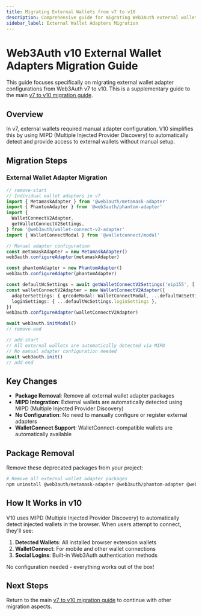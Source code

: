 ```yaml
---
title: Migrating External Wallets from v7 to v10
description: Comprehensive guide for migrating Web3Auth external wallet adapters from v7 to v10.
sidebar_label: External Wallet Adapters Migration
---
```



# Web3Auth v10 External Wallet Adapters Migration Guide

This guide focuses specifically on migrating external wallet adapter configurations from Web3Auth v7
to v10. This is a supplementary guide to the main
[v7 to v10 migration guide](../README.mdx).

## Overview

In v7, external wallets required manual adapter configuration. V10 simplifies this by using MIPD
(Multiple Injected Provider Discovery) to automatically detect and provide access to external
wallets without manual setup.

## Migration Steps

### External Wallet Adapter Migration

```typescript
// remove-start
// Individual wallet adapters in v7
import { MetamaskAdapter } from '@web3auth/metamask-adapter'
import { PhantomAdapter } from '@web3auth/phantom-adapter'
import {
  WalletConnectV2Adapter,
  getWalletConnectV2Settings,
} from '@web3auth/wallet-connect-v2-adapter'
import { WalletConnectModal } from '@walletconnect/modal'

// Manual adapter configuration
const metamaskAdapter = new MetamaskAdapter()
web3auth.configureAdapter(metamaskAdapter)

const phantomAdapter = new PhantomAdapter()
web3auth.configureAdapter(phantomAdapter)

const defaultWcSettings = await getWalletConnectV2Settings('eip155', ['1'], 'PROJECT_ID')
const walletConnectV2Adapter = new WalletConnectV2Adapter({
  adapterSettings: { qrcodeModal: WalletConnectModal, ...defaultWcSettings.adapterSettings },
  loginSettings: { ...defaultWcSettings.loginSettings },
})
web3auth.configureAdapter(walletConnectV2Adapter)

await web3auth.initModal()
// remove-end

// add-start
// All external wallets are automatically detected via MIPD
// No manual adapter configuration needed
await web3auth.init()
// add-end
```

## Key Changes

- **Package Removal**: Remove all external wallet adapter packages
- **MIPD Integration**: External wallets are automatically detected using MIPD (Multiple Injected
  Provider Discovery)
- **No Configuration**: No need to manually configure or register external adapters
- **WalletConnect Support**: WalletConnect-compatible wallets are automatically available

## Package Removal

Remove these deprecated packages from your project:

```bash npm2yarn
# Remove all external wallet adapter packages
npm uninstall @web3auth/metamask-adapter @web3auth/phantom-adapter @web3auth/solflare-adapter @web3auth/wallet-connect-v2-adapter @walletconnect/modal
```

## How It Works in v10

V10 uses MIPD (Multiple Injected Provider Discovery) to automatically detect injected wallets in the
browser. When users attempt to connect, they'll see:

1. **Detected Wallets**: All installed browser extension wallets
2. **WalletConnect**: For mobile and other wallet connections
3. **Social Logins**: Built-in Web3Auth authentication methods

No configuration needed - everything works out of the box!

## Next Steps

Return to the main [v7 to v10 migration guide](../README.mdx) to continue with other
migration aspects.
